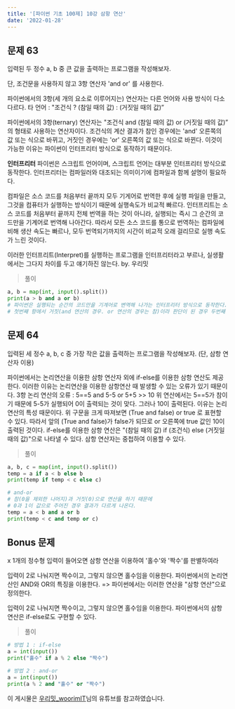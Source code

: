 ```yaml
---
title: '[파이썬 기초 100제] 10강 삼항 연산'
date: '2022-01-28'
---
```


## 문제 63
 
입력된 두 정수 a, b 중 큰 값을 출력하는 프로그램을 작성해보자.

단, 조건문을 사용하지 않고 3항 연산자 'and or' 를 사용한다.

<Toggle open summary="TIP">

파이썬에서의 3항(세 개의 요소로 이루어지는) 연산자는 다른 언어와 사용 방식이 다소 다르다.
타 언어 : "조건식 ? (참일 때의 값) : (거짓일 때의 값)”

파이썬에서의 3항(ternary) 연산자는 "조건식 and (참일 때의 값) or (거짓일 때의 값)” 의 형태로 사용하는 연산자이다.
조건식의 계산 결과가 참인 경우에는 'and' 오른쪽의 값 또는 식으로 바뀌고,
거짓인 경우에는 'or' 오른쪽의 값 또는 식으로 바뀐다.
이것이 가능한 이유는 파이썬이 인터프리터 방식으로 동작하기 때문이다.

**인터프리터**
파이썬은 스크립트 언어이며, 스크립트 언어는 대부분 인터프리터 방식으로 동작한다.
인터프리터는 컴파일러와 대조되는 의미이기에 컴파일과 함께 설명이 필요하다.

컴파일은 소스 코드를 처음부터 끝까지 모두 기게어로 번역한 후에 실행 파일을 만들고, 그것을 컴퓨터가 실행하는 방식이기 때문에 실행속도가 비교적 빠르다.
인터프리트는 소스 코드를 처음부터 끝까지 전체 번역을 하는 것이 아니라, 실행되는 즉시 그 순간의 코드만을 기계어로 번역해 나아간다. 
따라서 모든 소스 코드를 통으로 번역하는 컴파일에 비해 생산 속도는 빠르나, 모두 번역되기까지의 시간이 비교적 오래 걸리므로 실행 속도가 느린 것이다.

이러한 인터프리트(Interpret)를 실행하는 프로그램을 인터프리터라고 부르나, 실생활에서는 그다지 차이를 두고 얘기하진 않는다.
by. 우리밋

</Toggle>

> 풀이

```python
a, b = map(int, input().split())
print(a > b and a or b)
# 파이썬은 실행되는 순간의 코드만을 기계어로 변역해 나가는 인터프리터 방식으로 동작한다.
# 첫번째 항에서 거짓(and 연산의 경우. or 연산의 경우는 참)이라 판단이 된 경우 두번째 항을 무시하게 되는 특성을 이용한 연산이다.
```

## 문제 64

입력된 세 정수 a, b, c 중 가장 작은 값을 출력하는 프로그램을 작성해보자. (단, 삼항 연산자 이용)

<Toggle open summary="TIP">

파이썬에서는 논리연산을 이용한 삼항 연산자 외에 if-else를 이용한 삼항 연산도 제공한다. 이러한 이유는 논리연산을 이용한 삼항연산 때 발생할 수 있는 오류가 있기 때문이다.
3항 논리 연산의 오류 : 5==5 and 5-5 or 5+5 >> 10
위 연산에서는 5==5가 참이기 때문에 5-5가 실행되어 0이 출력되는 것이 맞다. 그러나 10이 출력된다. 이유는 논리 연산의 특성 때문이다.
위 구문을 크게 따져보면 (True and false) or true 로 표현할 수 있다. 따라서 앞의 (True and false)가 false가 되므로 or 오른쪽에 true 값인 10이 출력된 것이다.
if-else를 이용한 삼항 연산은 "(참일 때의 값) if (조건식) else (거짓일 때의 값)"으로 나타낼 수 있다.
삼항 연산자는 중첩하여 이용할 수 있다.

</Toggle>

> 풀이

```python
a, b, c = map(int, input().split())
temp = a if a < b else b
print(temp if temp < c else c)

# and-or
# 참(0을 제외한 나머지)과 거짓(0)으로 연산을 하기 때문에
# 0과 1이 값으로 주어진 경우 결과가 다르게 나온다.
temp = a < b and a or b
print(temp < c and temp or c)
```

## Bonus 문제
x 
1개의 정수형 입력이 들어오면 삼항 연산을 이용하여 '홀수'와 '짝수'를 판별하여라

<Toggle open summary="TIP">

입력이 2로 나눠지면 짝수이고, 그렇지 않으면 홀수임을 이용한다.
파이썬에서의 논리연산인 AND와 OR의 특징을 이용한다. => 파이썬에서는 이러한 연산을 "삼항 연산"으로 정의한다.

입력이 2로 나눠지면 짝수이고, 그렇지 않으면 홀수임을 이용한다.
파이썬에서의 삼항 연산은 if-else로도 구현할 수 있다.

</Toggle>

> 풀이

```python
# 방법 1 : if-else
a = int(input())
print("홀수" if a % 2 else "짝수")

# 방법 2 : and-or
a = int(input())
print(a % 2 and "홀수" or "짝수")
```

<Callout type="info">

이 게시물은 [우리밋_woorimIT](https://www.youtube.com/watch?v=7sykajCtgCw&list=PLSK4WsJ8JS4dOszA7Zr8paqI81Mv27tNq&index=2)님의 유튜브를 참고하였습니다.

</Callout>
